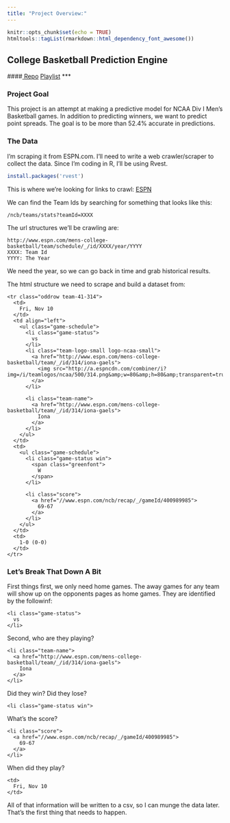 ```yaml
---
title: "Project Overview:"
---
```


```r
knitr::opts_chunk$set(echo = TRUE)
htmltools::tagList(rmarkdown::html_dependency_font_awesome())
```

## College Basketball Prediction Engine
####[<i class="fa fa-github fa-lg"></i> Repo](https://github.com/DavidDoesData/cbbpa)       [<i class="fa fa-youtube-play fa-lg"></i> Playlist](https://www.youtube.com/playlist?list=PLuMZyjodYY6T9WM2Opa_-vwig970tYA5_)
***

### Project Goal

This project is an attempt at making a predictive model for NCAA Div I Men's Basketball games. In addition to predicting winners, we want to predict point spreads. The goal is to be more than 52.4% accurate in predictions.

### The Data

I'm scraping it from ESPN.com. I'll need to write a web crawler/scraper to collect the data. Since I'm coding in R, I'll be using Rvest.


```R
install.packages('rvest')
```

This is where we're looking for links to crawl: [ESPN](http://www.espn.com/mens-college-basketball/teams)

We can find the Team Ids by searching for something that looks like this:
```
/ncb/teams/stats?teamId=XXXX
```

The url structures we'll be crawling are:
```
http://www.espn.com/mens-college-basketball/team/schedule/_/id/XXXX/year/YYYY
XXXX: Team Id
YYYY: The Year
```
We need the year, so we can go back in time and grab historical results.

The html structure we need to scrape and build a dataset from:
```
<tr class="oddrow team-41-314">
  <td>
    Fri, Nov 10
  </td>
  <td align="left">
    <ul class="game-schedule">
      <li class="game-status">
        vs
      </li>
      <li class="team-logo-small logo-ncaa-small">
        <a href="http://www.espn.com/mens-college-basketball/team/_/id/314/iona-gaels">
          <img src="http://a.espncdn.com/combiner/i?img=/i/teamlogos/ncaa/500/314.png&amp;w=80&amp;h=80&amp;transparent=true">
        </a>
      </li>
      
      <li class="team-name">
        <a href="http://www.espn.com/mens-college-basketball/team/_/id/314/iona-gaels">
          Iona
        </a>
      </li>
    </ul>
  </td>
  <td>
    <ul class="game-schedule">
      <li class="game-status win">
        <span class="greenfont">
          W
        </span>
      </li>
      
      <li class="score">
        <a href="//www.espn.com/ncb/recap/_/gameId/400989985">
          69-67
        </a>
      </li>
    </ul>
  </td>
  <td>
    1-0 (0-0)
  </td>
</tr>
```

### Let's Break That Down A Bit
First things first, we only need home games. The away games for any team will show up on the opponents pages as home games. They are identified by the followinf:
```
<li class="game-status">
  vs
</li>
```

Second, who are they playing?
```
<li class="team-name">
  <a href="http://www.espn.com/mens-college-basketball/team/_/id/314/iona-gaels">
    Iona
  </a>
</li>
```

Did they win? Did they lose?
```
<li class="game-status win">
```

What's the score?
```
<li class="score">
  <a href="//www.espn.com/ncb/recap/_/gameId/400989985">
    69-67
  </a>
</li>
```

When did they play?
```
<td>
  Fri, Nov 10
</td>
```

All of that information will be written to a csv, so I can munge the data later. That's the first thing that needs to happen.